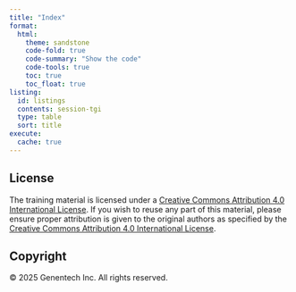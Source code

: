 ```yaml
---
title: "Index"
format:
  html:
    theme: sandstone
    code-fold: true
    code-summary: "Show the code"
    code-tools: true
    toc: true
    toc_float: true
listing:
  id: listings
  contents: session-tgi
  type: table
  sort: title
execute:
  cache: true
---
```



::: {#listings}
:::

## License

The training material is licensed under a [Creative Commons Attribution 4.0 International License](https://creativecommons.org/licenses/by/4.0/).
If you wish to reuse any part of this material, please ensure proper attribution is given to the original authors as specified by the [Creative Commons Attribution 4.0 International License](https://creativecommons.org/licenses/by/4.0/).

## Copyright

&copy; 2025 Genentech Inc. All rights reserved.

